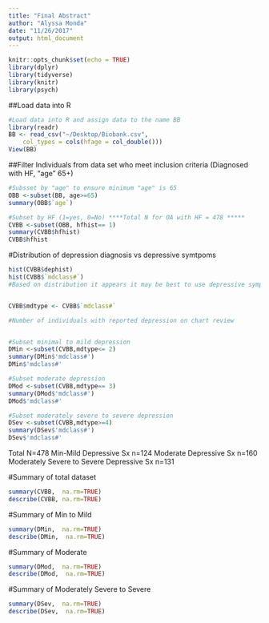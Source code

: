 ```yaml
---
title: "Final Abstract"
author: "Alyssa Monda"
date: "11/26/2017"
output: html_document
---
```


```r
knitr::opts_chunk$set(echo = TRUE)
library(dplyr)
library(tidyverse)
library(knitr)
library(psych)
```


##Load data into R
```r
#Load data into R and assign data to the name BB
library(readr)
BB <- read_csv("~/Desktop/Biobank.csv", 
    col_types = cols(hfage = col_double()))
View(BB)
```

##Filter Individuals from data set who meet inclusion criteria (Diagnosed with HF, "age" 65+)
```r
#Subsset by "age" to ensure minimum "age" is 65
OBB <-subset(BB, age>=65)
summary(OBB$`age`)

#Subset by HF (1=yes, 0=No) ****Total N for OA with HF = 478 *****
CVBB <-subset(OBB, hfhist== 1)
summary(CVBB$hfhist)
CVBB$hfhist

```

#Distribution of depression diagnosis vs depressive symtpoms 
```r
hist(CVBB$dephist)
hist(CVBB$`mdclass#`)
#Based on distribution it appears it may be best to use depressive symptoms and create 3 groups, minimal to mild, moderate,and  moderately severe to severe. Then compare outcomes of the 3 groups. There are a limited number with diagnosed depression which does not match PHQ results. 


CVBB$mdtype <- CVBB$`mdclass#`

#Number of individuals with reported depression on chart review


#Subset minimal to mild depression
DMin <-subset(CVBB,mdtype<= 2)
summary(DMin$'mdclass#')
DMin$'mdclass#'

#Subset moderate depression
DMod <-subset(CVBB,mdtype== 3)
summary(DMod$'mdclass#')
DMod$'mdclass#'

#Subset moderately severe to severe depression
DSev <-subset(CVBB,mdtype>=4)
summary(DSev$'mdclass#')
DSev$'mdclass#'


```

Total N=478
Min-Mild Depressive Sx n=124
Moderate Depressive Sx n=160
Moderately Severe to Severe Depressive Sx n=131

#Summary of total dataset
```r
summary(CVBB,  na.rm=TRUE)
describe(CVBB, na.rm=TRUE)
```

#Summary of Min to Mild
```r
summary(DMin,  na.rm=TRUE)
describe(DMin,  na.rm=TRUE)
```

#Summary of Moderate
```r
summary(DMod,  na.rm=TRUE)
describe(DMod,  na.rm=TRUE)
```

#Summary of Moderately Severe to Severe 
```r
summary(DSev,  na.rm=TRUE)
describe(DSev,  na.rm=TRUE)
```













